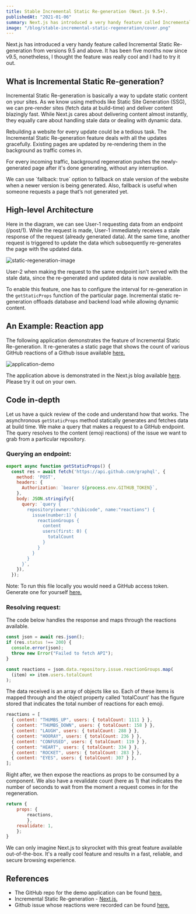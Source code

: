 ```yaml
---
title: Stable Incremental Static Re-generation (Next.js 9.5+).
publishedAt: "2021-01-06"
summary: Next.js has introduced a very handy feature called Incremental Static Re-generation from versions 9.5 and above. Know what the fuss is about!
image: "/blog/stable-incremental-static-regeneration/cover.png"
---
```


Next.js has introduced a very handy feature called Incremental Static Re-generation from versions 9.5 and above. It has been five months now since v9.5, nonetheless, I thought the feature was really cool and I had to try it out.

## What is Incremental Static Re-generation?

Incremental Static Re-generation is basically a way to update static content on your sites. As we know using methods like Static Site Generation (SSG), we can pre-render sites (fetch data at build-time) and deliver content blazingly fast. While Next.js cares about delivering content almost instantly, they equally care about handling stale data or dealing with dynamic data.

Rebuilding a website for every update could be a tedious task. The Incremental Static Re-generation feature deals with all the updates gracefully. Existing pages are updated by re-rendering them in the background as traffic comes in.

For every incoming traffic, background regeneration pushes the newly-generated page after it's done generating, without any interruption.

<Callout emoji="💡">
  We can use `fallback: true` option to fallback on stale version of the website
  when a newer version is being generated. Also, fallback is useful when someone
  requests a page that’s not generated yet.
</Callout>

## High-level Architecture

Here in the diagram, we can see User-1 requesting data from an endpoint (/post/1). While the request is made, User-1 immediately receives a stale response of the request (already generated data). At the same time, another request is triggered to update the data which subsequently re-generates the page with the updated data.

<Image
  width={800}
  height={800}
  src="/blog/stable-incremental-static-regeneration/image-1.png"
  alt="static-regeneration-image"
/>

User-2 when making the request to the same endpoint isn't served with the stale data, since the re-generated and updated data is now available.

To enable this feature, one has to configure the interval for re-generation in the `getStaticProps` function of the particular page. Incremental static re-generation offloads database and backend load while allowing dynamic content.

## An Example: Reaction app

The following application demonstrates the feature of Incremental Static Re-generation. It re-generates a static page that shows the count of various GitHub reactions of a Github issue available [here.](https://reactions-demo.now.sh/)

<Image
  width={800}
  height={800}
  src="/blog/stable-incremental-static-regeneration/app.gif"
  alt="application-demo"
/>

The application above is demonstrated in the Next.js blog available [here](https://nextjs.org/blog/next-9-5#stable-incremental-static-regeneration). Please try it out on your own.

## Code in-depth

Let us have a quick review of the code and understand how that works. The asynchronous `getStaticProps` method statically generates and fetches data at build time. We make a query that makes a request to a GitHub endpoint. The query resolves to the content (emoji reactions) of the issue we want to grab from a particular repository.

### Querying an endpoint:

```js
export async function getStaticProps() {
  const res = await fetch('https://api.github.com/graphql', {
    method: 'POST',
    headers: {
      Authorization: `bearer ${process.env.GITHUB_TOKEN}`,
    },
    body: JSON.stringify({
      query: `query {
        repository(owner:"chibicode", name:"reactions") {
          issue(number:1) {
            reactionGroups {
              content
              users(first: 0) {
                totalCount
              }
            }
          }
        }
      }`,
    }),
  });
```

Note: To run this file locally you would need a GitHub access token. Generate one for yourself [here.](https://github.com/settings/tokens)

### Resolving request:

The code below handles the response and maps through the reactions available.

```js {15}
const json = await res.json();
if (res.status !== 200) {
  console.error(json);
  throw new Error("Failed to fetch API");
}

const reactions = json.data.repository.issue.reactionGroups.map(
  (item) => item.users.totalCount
);
```

The data received is an array of objects like so. Each of these items is mapped through and the object property called 'totalCount' has the figure stored that indicates the total number of reactions for each emoji.

```js title="console.log(json.data.repository.issue.reactionGroups)"
reactions = [
  { content: "THUMBS_UP", users: { totalCount: 1111 } },
  { content: "THUMBS_DOWN", users: { totalCount: 158 } },
  { content: "LAUGH", users: { totalCount: 288 } },
  { content: "HOORAY", users: { totalCount: 236 } },
  { content: "CONFUSED", users: { totalCount: 119 } },
  { content: "HEART", users: { totalCount: 334 } },
  { content: "ROCKET", users: { totalCount: 283 } },
  { content: "EYES", users: { totalCount: 307 } },
];
```

Right after, we then expose the reactions as props to be consumed by a component. We also have a revalidate count (here as 1) that indicates the number of seconds to wait from the moment a request comes in for the regeneration.

```js
return {
    props: {
        reactions,
        },
    revalidate: 1,
    };
}
```

We can only imagine Next.js to skyrocket with this great feature available out-of-the-box. It's a really cool feature and results in a fast, reliable, and secure browsing experience.

## References

- The GitHub repo for the demo application can be found [here.](https://github.com/Boro23-wq/reactions)
- Incremental Static Re-generation - [Next.js.](https://nextjs.org/blog/next-9-5#stable-incremental-static-regeneration)
- Github issue whose reactions were recorded can be found [here.](https://github.com/chibicode/reactions/issues/1)
